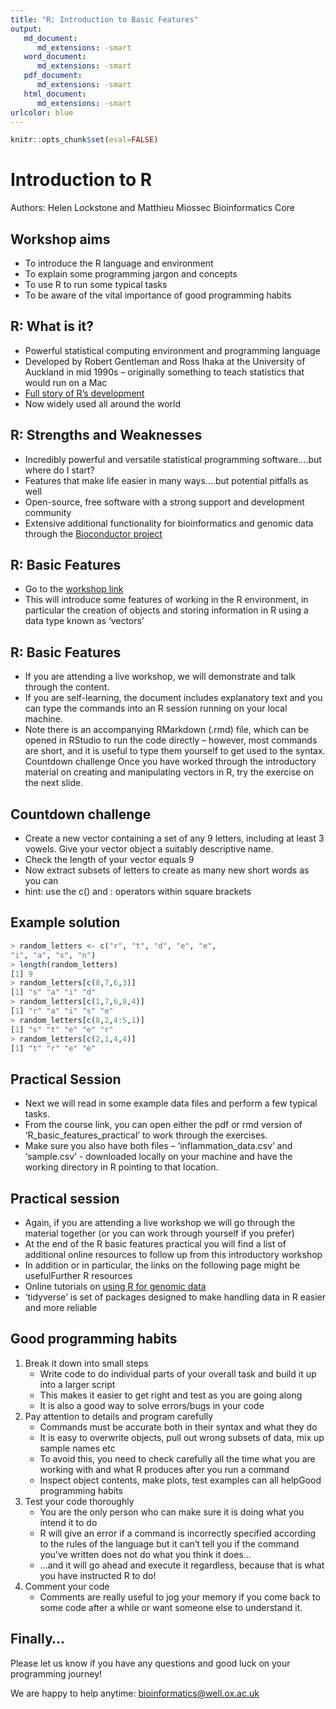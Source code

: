 ---
title: "R: Introduction to Basic Features"
output:
   md_document: 
      md_extensions: -smart
   word_document:
      md_extensions: -smart
   pdf_document:
      md_extensions: -smart
   html_document:
      md_extensions: -smart
urlcolor: blue
---

```{r include = FALSE}
knitr::opts_chunk$set(eval=FALSE)
```

# Introduction to R

Authors: Helen Lockstone and Matthieu Miossec
Bioinformatics Core

## Workshop aims

- To introduce the R language and environment
- To explain some programming jargon and concepts
- To use R to run some typical tasks
- To be aware of the vital importance of good programming 
habits

## R: What is it?

- Powerful statistical computing environment and 
programming language
- Developed by Robert Gentleman and Ross Ihaka at the 
University of Auckland in mid 1990s – originally something 
to teach statistics that would run on a Mac
- [Full story of R's development](https://rss.onlinelibrary.wiley.com/doi/pdf/10.1111/j.1740-9713.2018.01169.x)
- Now widely used all around the world

## R: Strengths and Weaknesses

- Incredibly powerful and versatile statistical 
programming software….but where do I start?
- Features that make life easier in many ways….but 
potential pitfalls as well
- Open-source, free software with a strong support 
and development community
- Extensive additional functionality for bioinformatics 
and genomic data through the [Bioconductor project](https://www.bioconductor.org/)

## R: Basic Features

- Go to the [workshop link](https://www.well.ox.ac.uk/training/Core_Skills_Scientific_Computing_2020/R/)
- This will introduce some features of working in the R 
environment, in particular the creation of objects and 
storing information in R using a data type known as 
'vectors'

## R: Basic Features

- If you are attending a live workshop, we will 
demonstrate and talk through the content.
- If you are self-learning, the document includes 
explanatory text and you can type the commands into 
an R session running on your local machine. 
- Note there is an accompanying RMarkdown (.rmd) file, 
which can be opened in RStudio to run the code 
directly – however, most commands are short, and it is 
useful to type them yourself to get used to the syntax. Countdown challenge
Once you have worked through the introductory material 
on creating and manipulating vectors in R, try the 
exercise on the next slide.

## Countdown challenge

- Create a new vector containing a set of any 9 letters, 
including at least 3 vowels. Give your vector object a 
suitably descriptive name.
- Check the length of your vector equals 9
- Now extract subsets of letters to create as many new 
short words as you can 
- hint: use the c() and : 
operators within square brackets

## Example solution

```{r}
> random_letters <- c("r", "t", "d", "e", "e", 
"i", "a", "s", "n") 
> length(random_letters) 
[1] 9 
> random_letters[c(8,7,6,3)] 
[1] "s" "a" "i" "d" 
> random_letters[c(1,7,6,8,4)] 
[1] "r" "a" "i" "s" "e" 
> random_letters[c(8,2,4:5,1)] 
[1] "s" "t" "e" "e" "r"
> random_letters[c(2,1,4,4)] 
[1] "t" "r" "e" "e"
```

## Practical Session

- Next we will read in some example data files and 
perform a few typical tasks.
- From the course link, you can open either the pdf or 
rmd version of 'R_basic_features_practical' to work 
through the exercises.
- Make sure you also have both files – 'inflammation_data.csv' and 'sample.csv' - downloaded 
locally on your machine and have the working directory 
in R pointing to that location.

## Practical session

- Again, if you are attending a live workshop we will go 
through the material together (or you can work through 
yourself if you prefer)
- At the end of the R basic features practical you will 
find a list of additional online resources to follow up 
from this introductory workshop
- In addition or in particular, the links on the following 
page might be usefulFurther R resources
- Online tutorials on [using R for genomic data](https://datacarpentry.org/genomics-r-intro/)
- 'tidyverse' is set of packages designed to 
make handling data in R easier and more 
reliable

## Good programming habits

1. Break it down into small steps
    - Write code to do individual parts of your overall task and build it up 
into a larger script
    - This makes it easier to get right and test as you are going along
    - It is also a good way to solve errors/bugs in your code
2. Pay attention to details and program carefully
    - Commands must be accurate both in their syntax and what they do
    - It is easy to overwrite objects, pull out wrong subsets of data, mix up 
sample names etc
    - To avoid this, you need to check carefully all the time what you are 
working with and what R produces after you run a command
    - Inspect object contents, make plots, test examples can all helpGood programming habits
3. Test your code thoroughly
    - You are the only person who can make sure it is doing what 
you intend it to do
    - R will give an error if a command is incorrectly specified 
according to the rules of the language but it can't tell you if the 
command you've written does not do what you think it does…
    - …and it will go ahead and execute it regardless, because 
that is what you have instructed R to do!
4. Comment your code
    - Comments are really useful to jog your memory if you come 
back to some code after a while or want someone else to 
understand it. 

## Finally…

Please let us know if you have any questions 
and good luck on your programming journey! 

We are happy to help anytime:
[bioinformatics@well.ox.ac.uk](mailto://bioinformatics@well.ox.ac.uk)
